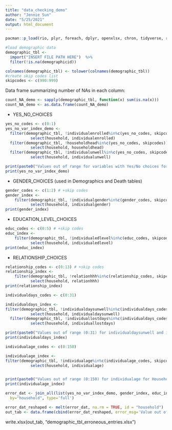 ```yaml
---
title: "data_checking_demo"
author: "Jennie Sun"
date: "5/25/2021"
output: html_document
---
```


```r
pacman::p_load(rio, plyr, foreach, dplyr, openxlsx, chron, tidyverse, reshape, xlsx)
```

```r
#load demographic data
demographic_tbl <- 
  import("INSERT FILE PATH HERE")  %>%
  filter(!is.na(demographicid))

colnames(demographic_tbl) <- tolower(colnames(demographic_tbl))
#create skip codes list
skipcodes <- c(990:999)
```

Data frame summarizing number of NAs in each column: 
```r
count_NA_demo <- sapply(demographic_tbl, function(x) sum(is.na(x)))
count_NA_demo <- as.data.frame(count_NA_demo)
```

* YES_NO_CHOICES
```r
yes_no_codes <- c(0:1)
yes_no_var_index_demo <- 
  filter(demographic_tbl, !individualenrolled%in%c(yes_no_codes, skipcodes)) %>%
           select(household, individualenrolled)
  filter(demographic_tbl, !householdhead%in%c(yes_no_codes, skipcodes)) %>%
           select(household, householdhead)
  filter(demographic_tbl, !individualunwell%in%c(yes_no_codes, skipcodes)) %>%
           select(household, individualunwell) 

print(paste0("Values out of range for variables with Yes/No choices for Household ID", yes_no_var_index_demo$household))
print(yes_no_var_index_demo)
```

* GENDER_CHOICES (used in Demographics and Death tables)
```r
gender_codes <- c(1:2) # +skip codes
gender_index <- 
    filter(demographic_tbl, !individualgender%in%c(gender_codes, skipcodes)) %>%
           select(household, individualgender)
print(gender_index)
```

* EDUCATION_LEVEL_CHOICES
```r
educ_codes <- c(0:5) # +skip codes
educ_index <- 
    filter(demographic_tbl, !individualedlevel%in%c(educ_codes, skipcodes)) %>%
           select(household, individualedlevel)
print(educ_index)
```

* RELATIONSHIP_CHOICES
```r
relationship_codes <- c(0:13) # +skip codes
relationship_index <- 
    filter(demographic_tbl, !relationhhh%in%c(relationship_codes, skipcodes)) %>%
           select(household, relationhhh)
print(relationship_index)
```


```r
individualdays_codes <- c(0:31)

individualdays_index <-
filter(demographic_tbl, !individualdaysunwell%in%c(individualdays_codes, skipcodes)) %>%
           select(household, individualdaysunwell)
  filter(demographic_tbl, !individuallostdays%in%c(individualdays_codes, skipcodes)) %>%
           select(household, individuallostdays)

print(paste0("Values out of range (0:31) for individualdaysunwell and individuallostdays for Household ID", individualdays_index$household))
print(individualdays_index)
```

```r
individualage_codes <- c(0:150)

individualage_index <-
filter(demographic_tbl, !individualage%in%c(individualage_codes, skipcodes)) %>%
           select(household, individualage)


print(paste0("Values out of range (0:150) for individualage for Household ID", individualage_index$household))
print(individualage_index)
```


```r
error_dat <- join_all(list(yes_no_var_index_demo, gender_index, educ_index, relationship_index, individualdays_index, individualage_index),
  by="household", type='full')

error_dat_reshaped <- melt(error_dat, na.rm = TRUE, id = "household")
out_tab <- data.frame(cbind(error_dat_reshaped, error_msg='Value out of range'))
```
write.xlsx(out_tab, "demographic_tbl_erroneous_entries.xlsx")
